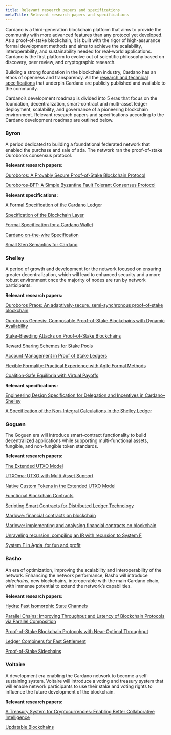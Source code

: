 ```yaml
---
title: Relevant research papers and specifications
metaTitle: Relevant research papers and specifications
---
```


Cardano is a third-generation blockchain platform that aims to provide the
community with more advanced features than any protocol yet developed. As a
proof-of-stake blockchain, it is built with the rigor of high-assurance formal
development methods and aims to achieve the scalability, interoperability, and
sustainability needed for real-world applications. Cardano is the first platform
to evolve out of scientific philosophy based on discovery, peer review, and
cryptographic research.

Building a strong foundation in the blockchain industry, Cardano has an ethos of
openness and transparency. All the
[research and technical specifications](https://iohk.io/en/research/library/)
that underpin Cardano are publicly published and available to the community.

Cardano’s development roadmap is divided into 5 eras that focus on the
foundation, decentralization, smart-contract and multi-asset ledger deployment,
scalability, and governance of a pioneering blockchain environment. Relevant
research papers and specifications according to the Cardano development roadmap
are outlined below.

### Byron

A period dedicated to building a foundational federated network that enabled the
purchase and sale of ada. The network ran the proof-of-stake Ouroboros consensus
protocol.

**Relevant research papers:**

[Ouroboros: A Provably Secure Proof-of-Stake Blockchain Protocol](https://eprint.iacr.org/2016/889.pdf)

[Ouroboros-BFT: A Simple Byzantine Fault Tolerant Consensus Protocol](https://eprint.iacr.org/2018/1049.pdf)

**Relevant specifications:**

[A Formal Specification of the Cardano Ledger](https://hydra.iohk.io/build/793054/download/1/ledger-spec.pdf)

[Specification of the Blockchain Layer](https://hydra.iohk.io/build/761704/download/1/blockchain-spec.pdf)

[Formal Specification for a Cardano Wallet](https://iohk.io/en/research/library/papers/formal-specification-for-a-cardano-wallet/)

[Cardano on-the-wire Specification](https://hydra.iohk.io/build/3156433/download/1/binary.pdf)

[Small Step Semantics for Cardano](https://hydra.iohk.io/build/3156322/download/1/small-step-semantics.pdf)

### Shelley

A period of growth and development for the network focused on ensuring greater
decentralization, which will lead to enhanced security and a more robust
environment once the majority of nodes are run by network participants.

**Relevant research papers:**

[Ouroboros Praos: An adaptively-secure, semi-synchronous proof-of-stake blockchain](https://eprint.iacr.org/2017/573.pdf)

[Ouroboros Genesis: Composable Proof-of-Stake Blockchains with Dynamic Availability](https://eprint.iacr.org/2018/378.pdf)

[Stake-Bleeding Attacks on Proof-of-Stake Blockchains](https://eprint.iacr.org/2018/248.pdf)

[Reward Sharing Schemes for Stake Pools](https://arxiv.org/ftp/arxiv/papers/1807/1807.11218.pdf)

[Account Management in Proof of Stake Ledgers](https://eprint.iacr.org/2020/525.pdf)

[Flexible Formality: Practical Experience with Agile Formal Methods](https://iohk.io/en/research/library/papers/flexible-formalitypractical-experience-with-agile-formal-methods/)

[Coalition-Safe Equilibria with Virtual Payoffs](https://arxiv.org/pdf/2001.00047.pdf)

**Relevant specifications:**

[Engineering Design Specification for Delegation and Incentives in Cardano–Shelley](https://hydra.iohk.io/build/790053/download/1/delegation_design_spec.pdf)

[A Specification of the Non-Integral Calculations in the Shelley Ledger](https://hydra.iohk.io/build/3156326/download/1/non-integer-calculations.pdf)

### Goguen

The Goguen era will introduce smart-contract functionality to build
decentralized applications while supporting multi-functional assets, fungible,
and non-fungible token standards.

**Relevant research papers:**

[The Extended UTXO Model](https://iohk.io/en/research/library/papers/the-extended-utxo-model/)

[UTXOma: UTXO with Multi-Asset Support](https://iohk.io/en/research/library/papers/utxoma-utxo-with-multi-asset-support/)

[Native Custom Tokens in the Extended UTXO Model](https://iohk.io/en/research/library/papers/native-custom-tokens-in-the-extended-utxo-model/)

[Functional Blockchain Contracts](https://iohk.io/en/research/library/papers/functional-blockchain-contracts/)

[Scripting Smart Contracts for Distributed Ledger Technology](https://eprint.iacr.org/2016/1156.pdf)

[Marlowe: financial contracts on blockchain](https://iohk.io/en/research/library/papers/marlowefinancial-contracts-on-blockchain/)

[Marlowe: implementing and analysing financial contracts on blockchain](https://iohk.io/en/research/library/papers/marloweimplementing-and-analysing-financial-contracts-on-blockchain/)

[Unraveling recursion: compiling an IR with recursion to System F](https://iohk.io/en/research/library/papers/unraveling-recursioncompiling-an-ir-with-recursion-to-system-f/)

[System F in Agda, for fun and profit](https://iohk.io/en/research/library/papers/system-f-in-agdafor-fun-and-profit/)

### Basho

An era of optimization, improving the scalability and interoperability of the
network. Enhancing the network performance, Basho will introduce _sidechains_,
new blockchains, interoperable with the main Cardano chain, with immense
potential to extend the network’s capabilities.

**Relevant research papers:**

[Hydra: Fast Isomorphic State Channels](https://eprint.iacr.org/2020/299.pdf)

[Parallel Chains: Improving Throughput and Latency of Blockchain Protocols via Parallel Composition](https://eprint.iacr.org/2018/1119.pdf)

[Proof-of-Stake Blockchain Protocols with Near-Optimal Throughput](https://eprint.iacr.org/2020/037.pdf)

[Ledger Combiners for Fast Settlement](https://eprint.iacr.org/2020/675.pdf)

[Proof-of-Stake Sidechains](https://eprint.iacr.org/2018/1239.pdf)

### Voltaire

A development era enabling the Cardano network to become a self-sustaining
system. Voltaire will introduce a voting and treasury system that will enable
network participants to use their stake and voting rights to influence the
future development of the blockchain.

**Relevant research papers:**

[A Treasury System for Cryptocurrencies: Enabling Better Collaborative Intelligence](https://eprint.iacr.org/2018/435.pdf)

[Updatable Blockchains](https://eprint.iacr.org/2020/887.pdf)
